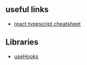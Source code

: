 ## useful links

- [react typescript cheatsheet](https://react-typescript-cheatsheet.netlify.app/docs/basic/getting-started/function_components)


## Libraries

- [useHooks](https://usehooks.com/)